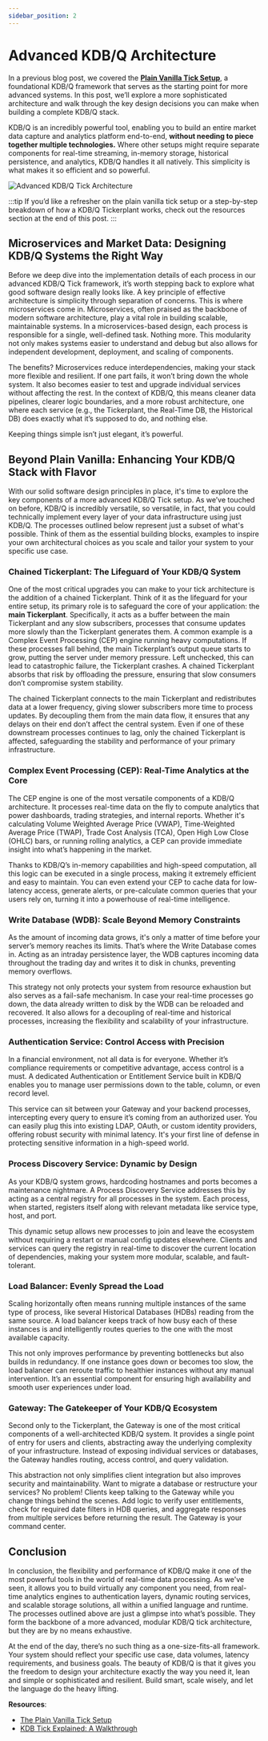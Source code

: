 ```yaml
---
sidebar_position: 2
---
```


# Advanced KDB/Q Architecture

In a previous blog post, we covered the [**Plain Vanilla Tick Setup**](https://www.defconq.tech/docs/architecture/plain), a foundational KDB/Q framework that serves as the starting point for more advanced systems. In this post, we’ll explore a more sophisticated architecture and walk through the key design decisions you can make when building a complete KDB/Q stack.

KDB/Q is an incredibly powerful tool, enabling you to build an entire market data capture and analytics platform end-to-end, **without needing to piece together multiple technologies.** Where other setups might require separate components for real-time streaming, in-memory storage, historical persistence, and analytics, KDB/Q handles it all natively. This simplicity is what makes it so efficient and so powerful.
 
![Advanced KDB/Q Tick Architecture](./img/advancedArchitecture.gif)

:::tip
If you’d like a refresher on the plain vanilla tick setup or a step-by-step breakdown of how a KDB/Q Tickerplant works, check out the resources section at the end of this post.
:::

## Microservices and Market Data: Designing KDB/Q Systems the Right Way

Before we deep dive into the implementation details of each process in our advanced KDB/Q Tick framework, it’s worth stepping back to explore what good software design really looks like. A key principle of effective architecture is simplicity through separation of concerns. This is where microservices come in. Microservices, often praised as the backbone of modern software architecture, play a vital role in building scalable, maintainable systems. In a microservices-based design, each process is responsible for a single, well-defined task. Nothing more. This modularity not only makes systems easier to understand and debug but also allows for independent development, deployment, and scaling of components.

The benefits? Microservices reduce interdependencies, making your stack more flexible and resilient. If one part fails, it won’t bring down the whole system. It also becomes easier to test and upgrade individual services without affecting the rest. In the context of KDB/Q, this means cleaner data pipelines, clearer logic boundaries, and a more robust architecture, one where each service (e.g., the Tickerplant, the Real-Time DB, the Historical DB) does exactly what it’s supposed to do, and nothing else.

Keeping things simple isn’t just elegant, it’s powerful.

## Beyond Plain Vanilla: Enhancing Your KDB/Q Stack with Flavor

With our solid software design principles in place, it's time to explore the key components of a more advanced KDB/Q Tick setup. As we’ve touched on before, KDB/Q is incredibly versatile, so versatile, in fact, that you could technically implement every layer of your data infrastructure using just KDB/Q. The processes outlined below represent just a subset of what's possible. Think of them as the essential building blocks, examples to inspire your own architectural choices as you scale and tailor your system to your specific use case.

### Chained Tickerplant: The Lifeguard of Your KDB/Q System

One of the most critical upgrades you can make to your tick architecture is the addition of a chained Tickerplant. Think of it as the lifeguard for your entire setup, its primary role is to safeguard the core of your application: the **main Tickerplant**. Specifically, it acts as a buffer between the main Tickerplant and any slow subscribers, processes that consume updates more slowly than the Tickerplant generates them. A common example is a Complex Event Processing (CEP) engine running heavy computations. If these processes fall behind, the main Tickerplant’s output queue starts to grow, putting the server under memory pressure. Left unchecked, this can lead to catastrophic failure, the Tickerplant crashes. A chained Tickerplant absorbs that risk by offloading the pressure, ensuring that slow consumers don’t compromise system stability.

The chained Tickerplant connects to the main Tickerplant and redistributes data at a lower frequency, giving slower subscribers more time to process updates. By decoupling them from the main data flow, it ensures that any delays on their end don’t affect the central system. Even if one of these downstream processes continues to lag, only the chained Tickerplant is affected, safeguarding the stability and performance of your primary infrastructure.

### Complex Event Processing (CEP): Real-Time Analytics at the Core

The CEP engine is one of the most versatile components of a KDB/Q architecture. It processes real-time data on the fly to compute analytics that power dashboards, trading strategies, and internal reports. Whether it's calculating Volume Weighted Average Price (VWAP), Time-Weighted Average Price (TWAP), Trade Cost Analysis (TCA), Open High Low Close (OHLC) bars, or running rolling analytics, a CEP can provide immediate insight into what’s happening in the market.

Thanks to KDB/Q’s in-memory capabilities and high-speed computation, all this logic can be executed in a single process, making it extremely efficient and easy to maintain. You can even extend your CEP to cache data for low-latency access, generate alerts, or pre-calculate common queries that your users rely on, turning it into a powerhouse of real-time intelligence.

### Write Database (WDB): Scale Beyond Memory Constraints

As the amount of incoming data grows, it's only a matter of time before your server’s memory reaches its limits. That’s where the Write Database comes in. Acting as an intraday persistence layer, the WDB captures incoming data throughout the trading day and writes it to disk in chunks, preventing memory overflows.

This strategy not only protects your system from resource exhaustion but also serves as a fail-safe mechanism. In case your real-time processes go down, the data already written to disk by the WDB can be reloaded and recovered. It also allows for a decoupling of real-time and historical processes, increasing the flexibility and scalability of your infrastructure.

### Authentication Service: Control Access with Precision

In a financial environment, not all data is for everyone. Whether it’s compliance requirements or competitive advantage, access control is a must. A dedicated Authentication or Entitlement Service built in KDB/Q enables you to manage user permissions down to the table, column, or even record level.

This service can sit between your Gateway and your backend processes, intercepting every query to ensure it’s coming from an authorized user. You can easily plug this into existing LDAP, OAuth, or custom identity providers, offering robust security with minimal latency. It's your first line of defense in protecting sensitive information in a high-speed world.

### Process Discovery Service: Dynamic by Design

As your KDB/Q system grows, hardcoding hostnames and ports becomes a maintenance nightmare. A Process Discovery Service addresses this by acting as a central registry for all processes in the system. Each process, when started, registers itself along with relevant metadata like service type, host, and port.

This dynamic setup allows new processes to join and leave the ecosystem without requiring a restart or manual config updates elsewhere. Clients and services can query the registry in real-time to discover the current location of dependencies, making your system more modular, scalable, and fault-tolerant.

### Load Balancer: Evenly Spread the Load

Scaling horizontally often means running multiple instances of the same type of process, like several Historical Databases (HDBs) reading from the same source. A load balancer keeps track of how busy each of these instances is and intelligently routes queries to the one with the most available capacity.

This not only improves performance by preventing bottlenecks but also builds in redundancy. If one instance goes down or becomes too slow, the load balancer can reroute traffic to healthier instances without any manual intervention. It’s an essential component for ensuring high availability and smooth user experiences under load.

### Gateway: The Gatekeeper of Your KDB/Q Ecosystem

Second only to the Tickerplant, the Gateway is one of the most critical components of a well-architected KDB/Q system. It provides a single point of entry for users and clients, abstracting away the underlying complexity of your infrastructure. Instead of exposing individual services or databases, the Gateway handles routing, access control, and query validation.

This abstraction not only simplifies client integration but also improves security and maintainability. Want to migrate a database or restructure your services? No problem! Clients keep talking to the Gateway while you change things behind the scenes. Add logic to verify user entitlements, check for required date filters in HDB queries, and aggregate responses from multiple services before returning the result. The Gateway is your command center.

## Conclusion

In conclusion, the flexibility and performance of KDB/Q make it one of the most powerful tools in the world of real-time data processing. As we've seen, it allows you to build virtually any component you need, from real-time analytics engines to authentication layers, dynamic routing services, and scalable storage solutions, all within a unified language and runtime. The processes outlined above are just a glimpse into what’s possible. They form the backbone of a more advanced, modular KDB/Q tick architecture, but they are by no means exhaustive.

At the end of the day, there’s no such thing as a one-size-fits-all framework. Your system should reflect your specific use case, data volumes, latency requirements, and business goals. The beauty of KDB/Q is that it gives you the freedom to design your architecture exactly the way you need it, lean and simple or sophisticated and resilient. Build smart, scale wisely, and let the language do the heavy lifting.

**Resources**:
- [The Plain Vanilla Tick Setup](https://www.defconq.tech/docs/architecture/plain)
- [KDB Tick Explained: A Walkthrough](https://www.defconq.tech/docs/tutorials/tick)

 
